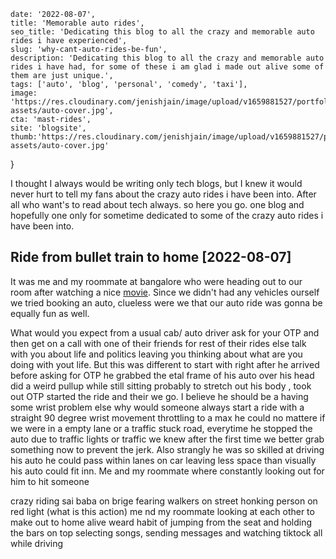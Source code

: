     date: '2022-08-07',
    title: 'Memorable auto rides',
    seo_title: 'Dedicating this blog to all the crazy and memorable auto rides i have experienced',
    slug: 'why-cant-auto-rides-be-fun',
    description: 'Dedicating this blog to all the crazy and memorable auto rides i have had, for some of these i am glad i made out alive some of them are just unique.',
    tags: ['auto', 'blog', 'personal', 'comedy', 'taxi'],
    image: 'https://res.cloudinary.com/jenishjain/image/upload/v1659881527/portfolio/blog-assets/auto-cover.jpg',
    cta: 'mast-rides',
    site: 'blogsite',
    thumb:'https://res.cloudinary.com/jenishjain/image/upload/v1659881527/portfolio/blog-assets/auto-cover.jpg'
}

I thought I always would be writing only tech blogs, but I knew it would never hurt to tell my fans about the crazy auto rides i have been into. After all who want's to read about tech always. so here you go. one blog and hopefully one only for sometime dedicated to some of the crazy auto rides i have been into.

## Ride from bullet train to home [2022-08-07]


It was me and my roommate at bangalore who were heading out to our room after watching a nice [movie](https://www.imdb.com/title/tt12593682/). Since we didn't had any vehicles ourself we tried booking an auto, clueless were we that our auto ride was gonna be equally fun as well.

What would you expect from a usual cab/ auto driver ask for your OTP and then get on a call with one of their friends for rest of their rides else talk with you about life and politics leaving you thinking about what are you doing with yout life. But this was different to start with right after he arrived before asking for OTP he grabbed the etal frame of his auto over his head did a weird pullup while still sitting probably to stretch out his body , took out OTP started the ride and their we go. I believe he should be a having some wrist problem else why would someone always start a ride with a straight 90 degree wrist movement throttling to a max he could no mattere if we were in a empty lane or a traffic stuck road, everytime he stopped the auto due to traffic lights or traffic we knew after the first time we better grab something now to prevent the jerk. Also strangly he was so skilled at driving his auto he could pass within lanes on car leaving less space than visually his auto could fit inn. Me and my roommate where constantly looking out for him to hit someone 

crazy riding
sai baba on brige
fearing walkers on street
honking person on red light (what is this action)
me nd my roommate looking at each other to make out to home alive
weard habit of jumping from the seat and holding the bars on top
selecting songs, sending messages and watching tiktock all while driving

